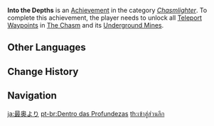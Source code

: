 {{Achievement Infobox
|title        = 
|id           = 80147
|order id     = 0147
|category     = Chasmlighter
|description  = Unlock all [[Teleport Waypoint]]s in [[The Chasm]] and its [[Underground Mines]].
|requirements = 
|primogems    = 5
|tracking     = 
|topic        = Teleport Waypoints
}}
'''Into the Depths''' is an [[Achievement]] in the category ''[[Chasmlighter]]''. To complete this achievement, the player needs to unlock all [[Teleport Waypoint]]s in [[The Chasm]] and its [[Underground Mines]].
<!--
==Trivia==

==Video Guides==
{{EVT
|video1   = 
|caption1 = 
}}
-->
==Other Languages==
{{Other Languages
|en      = Into the Depths
|zhs     = 自至深处
|zhs_rm  = Zì Zhì Shēnchù
|zht     = 自至深處
|zht_rm  = Zì Zhì Shēnchù
|zh_tl   = 
|ja      = 最奥より
|ja_rm   = Saiou yori
|ja_tl   = 
|ko      = 깊은 곳으로
|ko_rm   = Gipeun Goseuro
|ko_tl   = Into the Depths
|es      = Hasta el fondo
|es_tl   = To the Bottom
|fr      = Au plus profond
|fr_tl   = At the Deepest
|ru      = На самой глубине
|ru_tl   = At the Deepest
|th      = เข้าสู่ส่วนลึก
|th_rm   = 
|th_tl   = 
|vi      = Đến Từ Nơi Sâu
|vi_tl   = 
|de      = In die Tiefe
|de_tl   = Into the Depths
|id      = Menuju Kedalaman
|id_tl   = Into the Depths
|pt      = Dentro das Profundezas
|pt_tl   = 
|tr      = Derinlere Doğru
|tr_tl   = 
|it      = Nelle Profondità
|it_tl   = 
}}

==Change History==
{{Change History|2.6}}
<!--
==References==
{{Reflist}}
-->
==Navigation==
{{Achievement Navbox|Chasmlighter}}

[[ja:最奥より]]
[[pt-br:Dentro das Profundezas]]
[[th:เข้าสู่ส่วนลึก]]